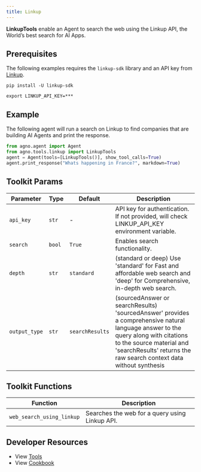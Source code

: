```yaml
---
title: Linkup
---
```


**LinkupTools** enable an Agent to search the web using the Linkup API, the World’s best search 
for AI Apps.

## Prerequisites

The following examples requires the `linkup-sdk` library and an API key from [Linkup](https://www.linkup.so).

```shell
pip install -U linkup-sdk
```

```shell
export LINKUP_API_KEY=***
```

## Example

The following agent will run a search on Linkup to find companies that are building AI Agents and print the response.

```python cookbook/tools/linkup_tools.py
from agno.agent import Agent
from agno.tools.linkup import LinkupTools
agent = Agent(tools=[LinkupTools()], show_tool_calls=True)
agent.print_response("Whats happening in France?", markdown=True)
```

## Toolkit Params

| Parameter            | Type                           | Default           | Description                                                                                                                                                                                                                       |
| -------------------- | ------------------------------ | ----------------- | --------------------------------------------------------------------------------------------------------------------------------------------------------------------------------------------------------------------------------- |
| `api_key`            | `str`                          | -                 | API key for authentication. If not provided, will check LINKUP_API_KEY environment variable.                                                                                                                                      |
| `search`             | `bool`                         | `True`            | Enables search functionality.                                                                                                                                                                                                     |
| `depth`              | `str`                          | `standard`        | (standard or deep) Use 'standard' for Fast and affordable web search and 'deep' for Comprehensive, in-depth web search.                                                                                                              |
| `output_type`        | `str`                          | `searchResults`   | (sourcedAnswer or searchResults) 'sourcedAnswer' provides a comprehensive natural language answer to the query along with citations to the source material and 'searchResults' returns the raw search context data without synthesis |

## Toolkit Functions

| Function                  | Description                                       |
| ------------------------- | ------------------------------------------------- |
| `web_search_using_linkup` | Searches the web for a query using Linkup API.    |

## Developer Resources

- View [Tools](https://github.com/agno-agi/agno/blob/main/libs/agno/agno/tools/linkup.py)
- View [Cookbook](https://github.com/agno-agi/agno/blob/main/cookbook/tools/linkup_tools.py)
